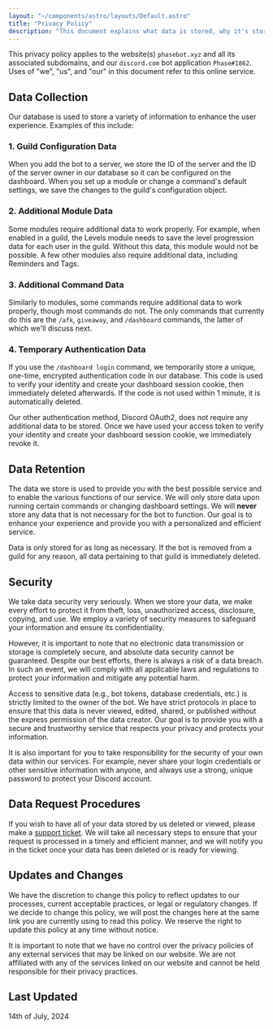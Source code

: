 ```yaml
---
layout: "~/components/astro/layouts/Default.astro"
title: "Privacy Policy"
description: "This document explains what data is stored, why it's stored, how long it's stored for, how it's kept safe, and the process of viewing and deleting it."
---
```


This privacy policy applies to the website(s) `phasebot.xyz` and all its associated subdomains, and our `discord.com` bot application `Phase#1862`. Uses of "we", "us", and "our" in this document refer to this online service.

## Data Collection

Our database is used to store a variety of information to enhance the user experience. Examples of this include:

### 1. Guild Configuration Data

When you add the bot to a server, we store the ID of the server and the ID of the server owner in our database so it can be configured on the dashboard. When you set up a module or change a command's default settings, we save the changes to the guild's configuration object.

### 2. Additional Module Data

Some modules require additional data to work properly. For example, when enabled in a guild, the Levels module needs to save the level progression data for each user in the guild. Without this data, this module would not be possible. A few other modules also require additional data, including Reminders and Tags.

### 3. Additional Command Data

Similarly to modules, some commands require additional data to work properly, though most commands do not. The only commands that currently do this are the `/afk`, `giveaway`, and `/dashboard` commands, the latter of which we'll discuss next.

### 4. Temporary Authentication Data

If you use the `/dashboard login` command, we temporarily store a unique, one-time, encrypted authentication code in our database. This code is used to verify your identity and create your dashboard session cookie, then immediately deleted afterwards. If the code is not used within 1 minute, it is automatically deleted.

Our other authentication method, Discord OAuth2, does not require any additional data to be stored. Once we have used your access token to verify your identity and create your dashboard session cookie, we immediately revoke it.

## Data Retention

The data we store is used to provide you with the best possible service and to enable the various functions of our service. We will only store data upon running certain commands or changing dashboard settings. We will **never** store any data that is not necessary for the bot to function. Our goal is to enhance your experience and provide you with a personalized and efficient service.

Data is only stored for as long as necessary. If the bot is removed from a guild for any reason, all data pertaining to that guild is immediately deleted.

## Security

We take data security very seriously. When we store your data, we make every effort to protect it from theft, loss, unauthorized access, disclosure, copying, and use. We employ a variety of security measures to safeguard your information and ensure its confidentiality.

However, it is important to note that no electronic data transmission or storage is completely secure, and absolute data security cannot be guaranteed. Despite our best efforts, there is always a risk of a data breach. In such an event, we will comply with all applicable laws and regulations to protect your information and mitigate any potential harm.

Access to sensitive data (e.g., bot tokens, database credentials, etc.) is strictly limited to the owner of the bot. We have strict protocols in place to ensure that this data is never viewed, edited, shared, or published without the express permission of the data creator. Our goal is to provide you with a secure and trustworthy service that respects your privacy and protects your information.

It is also important for you to take responsibility for the security of your own data within our services. For example, never share your login credentials or other sensitive information with anyone, and always use a strong, unique password to protect your Discord account.

## Data Request Procedures

If you wish to have all of your data stored by us deleted or viewed, please make a [support ticket](https://phasebot.xyz/redirect/discord). We will take all necessary steps to ensure that your request is processed in a timely and efficient manner, and we will notify you in the ticket once your data has been deleted or is ready for viewing.

## Updates and Changes

We have the discretion to change this policy to reflect updates to our processes, current acceptable practices, or legal or regulatory changes. If we decide to change this policy, we will post the changes here at the same link you are currently using to read this policy. We reserve the right to update this policy at any time without notice.

It is important to note that we have no control over the privacy policies of any external services that may be linked on our website. We are not affiliated with any of the services linked on our website and cannot be held responsible for their privacy practices.

## Last Updated

14th of July, 2024
